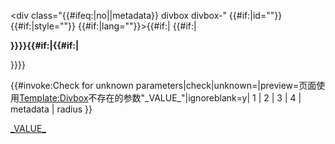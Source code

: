 <templatestyles src="Divbox/styles.css" />{{main other|1 = <!-- not displayed in mainspace -->[[Category:使用divbox的条目]]|2 = }}{{void|
}}<div class="{{#ifeq:{{{metadata}}}|no||metadata}} divbox divbox-{{{1|}}}" {{#if:{{{2|}}}|id="{{{2}}}"}} {{#if:{{{radius|}}}|style="{{border-radius|{{{radius}}}}}"}} {{#if:{{{4|}}}|lang="{{{4}}}"}}>{{#if:{{{3|}}}|
{{#if:{{{2|}}}|<div class="divbox-heading"><b>}}}}{{{2|}}}{{#if:{{{3|}}}|{{#if:{{{2|}}}|</b></div>}}}}
{{{3|}}}
</div>{{#invoke:Check for unknown parameters|check|unknown=[[Category:使用Divbox含有未知参数的页面|_VALUE_{{PAGENAME}}]]|preview=页面使用[[Template:Divbox]]不存在的参数"_VALUE_"|ignoreblank=y| 1 | 2 | 3 | 4 | metadata | radius }}<noinclude>{{documentation}}<!-- place category and language links on the /doc sub-page, not here --></noinclude>